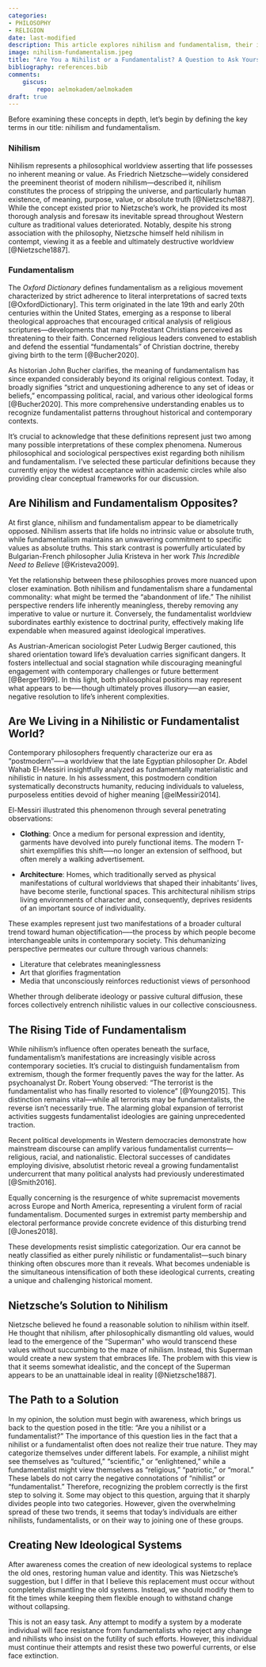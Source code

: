 ```yaml
---
categories:
- PHILOSOPHY
- RELIGION
date: last-modified
description: This article explores nihilism and fundamentalism, their impact on society, and Nietzsche's solution to nihilism. It suggests creating new, flexible ideologies to restore human value and identity, urging readers to reflect on their own beliefs.
image: nihilism-fundamentalism.jpeg
title: "Are You a Nihilist or a Fundamentalist? A Question to Ask Yourself Before It's Too Late"
bibliography: references.bib
comments:
    giscus:
        repo: aelmokadem/aelmokadem
draft: true
---
```


Before examining these concepts in depth, let's begin by defining the key terms in our title: nihilism and fundamentalism.

### **Nihilism**

Nihilism represents a philosophical worldview asserting that life possesses no inherent meaning or value. As Friedrich Nietzsche---widely considered the preeminent theorist of modern nihilism---described it, nihilism constitutes the process of stripping the universe, and particularly human existence, of meaning, purpose, value, or absolute truth [@Nietzsche1887]. While the concept existed prior to Nietzsche's work, he provided its most thorough analysis and foresaw its inevitable spread throughout Western culture as traditional values deteriorated. Notably, despite his strong association with the philosophy, Nietzsche himself held nihilism in contempt, viewing it as a feeble and ultimately destructive worldview [@Nietzsche1887].

### **Fundamentalism**

The *Oxford Dictionary* defines fundamentalism as a religious movement characterized by strict adherence to literal interpretations of sacred texts [@OxfordDictionary]. This term originated in the late 19th and early 20th centuries within the United States, emerging as a response to liberal theological approaches that encouraged critical analysis of religious scriptures---developments that many Protestant Christians perceived as threatening to their faith. Concerned religious leaders convened to establish and defend the essential "fundamentals" of Christian doctrine, thereby giving birth to the term [@Bucher2020].

As historian John Bucher clarifies, the meaning of fundamentalism has since expanded considerably beyond its original religious context. Today, it broadly signifies "strict and unquestioning adherence to any set of ideas or beliefs," encompassing political, racial, and various other ideological forms [@Bucher2020]. This more comprehensive understanding enables us to recognize fundamentalist patterns throughout historical and contemporary contexts.

It's crucial to acknowledge that these definitions represent just two among many possible interpretations of these complex phenomena. Numerous philosophical and sociological perspectives exist regarding both nihilism and fundamentalism. I've selected these particular definitions because they currently enjoy the widest acceptance within academic circles while also providing clear conceptual frameworks for our discussion.

## Are Nihilism and Fundamentalism Opposites?

At first glance, nihilism and fundamentalism appear to be diametrically opposed. Nihilism asserts that life holds no intrinsic value or absolute truth, while fundamentalism maintains an unwavering commitment to specific values as absolute truths. This stark contrast is powerfully articulated by Bulgarian-French philosopher Julia Kristeva in her work *This Incredible Need to Believe* [@Kristeva2009].

Yet the relationship between these philosophies proves more nuanced upon closer examination. Both nihilism and fundamentalism share a fundamental commonality: what might be termed the "abandonment of life." The nihilist perspective renders life inherently meaningless, thereby removing any imperative to value or nurture it. Conversely, the fundamentalist worldview subordinates earthly existence to doctrinal purity, effectively making life expendable when measured against ideological imperatives.

As Austrian-American sociologist Peter Ludwig Berger cautioned, this shared orientation toward life's devaluation carries significant dangers. It fosters intellectual and social stagnation while discouraging meaningful engagement with contemporary challenges or future betterment [@Berger1999]. In this light, both philosophical positions may represent what appears to be--—though ultimately proves illusory--—an easier, negative resolution to life's inherent complexities.

## Are We Living in a Nihilistic or Fundamentalist World?

Contemporary philosophers frequently characterize our era as "postmodern"—--a worldview that the late Egyptian philosopher Dr. Abdel Wahab El-Messiri insightfully analyzed as fundamentally materialistic and nihilistic in nature. In his assessment, this postmodern condition systematically deconstructs humanity, reducing individuals to valueless, purposeless entities devoid of higher meaning [@elMessiri2014]. 

El-Messiri illustrated this phenomenon through several penetrating observations:

- **Clothing**: Once a medium for personal expression and identity, garments have devolved into purely functional items. The modern T-shirt exemplifies this shift—--no longer an extension of selfhood, but often merely a walking advertisement.
  
- **Architecture**: Homes, which traditionally served as physical manifestations of cultural worldviews that shaped their inhabitants' lives, have become sterile, functional spaces. This architectural nihilism strips living environments of character and, consequently, deprives residents of an important source of individuality.

These examples represent just two manifestations of a broader cultural trend toward human objectification—--the process by which people become interchangeable units in contemporary society. This dehumanizing perspective permeates our culture through various channels:

- Literature that celebrates meaninglessness
- Art that glorifies fragmentation
- Media that unconsciously reinforces reductionist views of personhood

Whether through deliberate ideology or passive cultural diffusion, these forces collectively entrench nihilistic values in our collective consciousness.

## The Rising Tide of Fundamentalism

While nihilism's influence often operates beneath the surface, fundamentalism's manifestations are increasingly visible across contemporary societies. It's crucial to distinguish fundamentalism from extremism, though the former frequently paves the way for the latter. As psychoanalyst Dr. Robert Young observed: "The terrorist is the fundamentalist who has finally resorted to violence" [@Young2015]. This distinction remains vital—while all terrorists may be fundamentalists, the reverse isn't necessarily true. The alarming global expansion of terrorist activities suggests fundamentalist ideologies are gaining unprecedented traction.

Recent political developments in Western democracies demonstrate how mainstream discourse can amplify various fundamentalist currents—religious, racial, and nationalistic. Electoral successes of candidates employing divisive, absolutist rhetoric reveal a growing fundamentalist undercurrent that many political analysts had previously underestimated [@Smith2016].

Equally concerning is the resurgence of white supremacist movements across Europe and North America, representing a virulent form of racial fundamentalism. Documented surges in extremist party membership and electoral performance provide concrete evidence of this disturbing trend [@Jones2018].

These developments resist simplistic categorization. Our era cannot be neatly classified as either purely nihilistic or fundamentalist—such binary thinking often obscures more than it reveals. What becomes undeniable is the simultaneous intensification of both these ideological currents, creating a unique and challenging historical moment.

## Nietzsche's Solution to Nihilism

Nietzsche believed he found a reasonable solution to nihilism within itself. He thought that nihilism, after philosophically dismantling old values, would lead to the emergence of the "Superman" who would transcend these values without succumbing to the maze of nihilism. Instead, this Superman would create a new system that embraces life. The problem with this view is that it seems somewhat idealistic, and the concept of the Superman appears to be an unattainable ideal in reality [@Nietzsche1887].

## The Path to a Solution

In my opinion, the solution must begin with awareness, which brings us back to the question posed in the title: "Are you a nihilist or a fundamentalist?" The importance of this question lies in the fact that a nihilist or a fundamentalist often does not realize their true nature. They may categorize themselves under different labels. For example, a nihilist might see themselves as "cultured," "scientific," or "enlightened," while a fundamentalist might view themselves as "religious," "patriotic," or "moral." These labels do not carry the negative connotations of "nihilist" or "fundamentalist." Therefore, recognizing the problem correctly is the first step to solving it. Some may object to this question, arguing that it sharply divides people into two categories. However, given the overwhelming spread of these two trends, it seems that today's individuals are either nihilists, fundamentalists, or on their way to joining one of these groups.

## Creating New Ideological Systems

After awareness comes the creation of new ideological systems to replace the old ones, restoring human value and identity. This was Nietzsche's suggestion, but I differ in that I believe this replacement must occur without completely dismantling the old systems. Instead, we should modify them to fit the times while keeping them flexible enough to withstand change without collapsing.

This is not an easy task. Any attempt to modify a system by a moderate individual will face resistance from fundamentalists who reject any change and nihilists who insist on the futility of such efforts. However, this individual must continue their attempts and resist these two powerful currents, or else face extinction.

